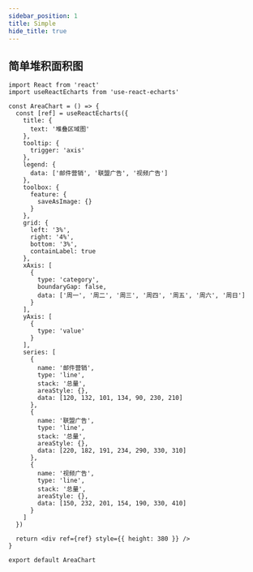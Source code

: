 ```yaml
---
sidebar_position: 1
title: Simple
hide_title: true
---
```


## 简单堆积面积图



<AreaChart></AreaChart>

<Tabs>
<TabItem value="tsx" label="simple.tsx">

```tsx
import React from 'react'
import useReactEcharts from 'use-react-echarts'

const AreaChart = () => {
  const [ref] = useReactEcharts({
    title: {
      text: '堆叠区域图'
    },
    tooltip: {
      trigger: 'axis'
    },
    legend: {
      data: ['邮件营销', '联盟广告', '视频广告']
    },
    toolbox: {
      feature: {
        saveAsImage: {}
      }
    },
    grid: {
      left: '3%',
      right: '4%',
      bottom: '3%',
      containLabel: true
    },
    xAxis: [
      {
        type: 'category',
        boundaryGap: false,
        data: ['周一', '周二', '周三', '周四', '周五', '周六', '周日']
      }
    ],
    yAxis: [
      {
        type: 'value'
      }
    ],
    series: [
      {
        name: '邮件营销',
        type: 'line',
        stack: '总量',
        areaStyle: {},
        data: [120, 132, 101, 134, 90, 230, 210]
      },
      {
        name: '联盟广告',
        type: 'line',
        stack: '总量',
        areaStyle: {},
        data: [220, 182, 191, 234, 290, 330, 310]
      },
      {
        name: '视频广告',
        type: 'line',
        stack: '总量',
        areaStyle: {},
        data: [150, 232, 201, 154, 190, 330, 410]
      }
    ]
  })

  return <div ref={ref} style={{ height: 380 }} />
}

export default AreaChart
```

</TabItem>
</Tabs>
